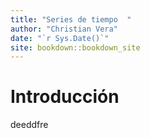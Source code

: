 ```yaml
--- 
title: "Series de tiempo  "
author: "Christian Vera"
date: "`r Sys.Date()`"
site: bookdown::bookdown_site
---
```


# Introducción
deeddfre
